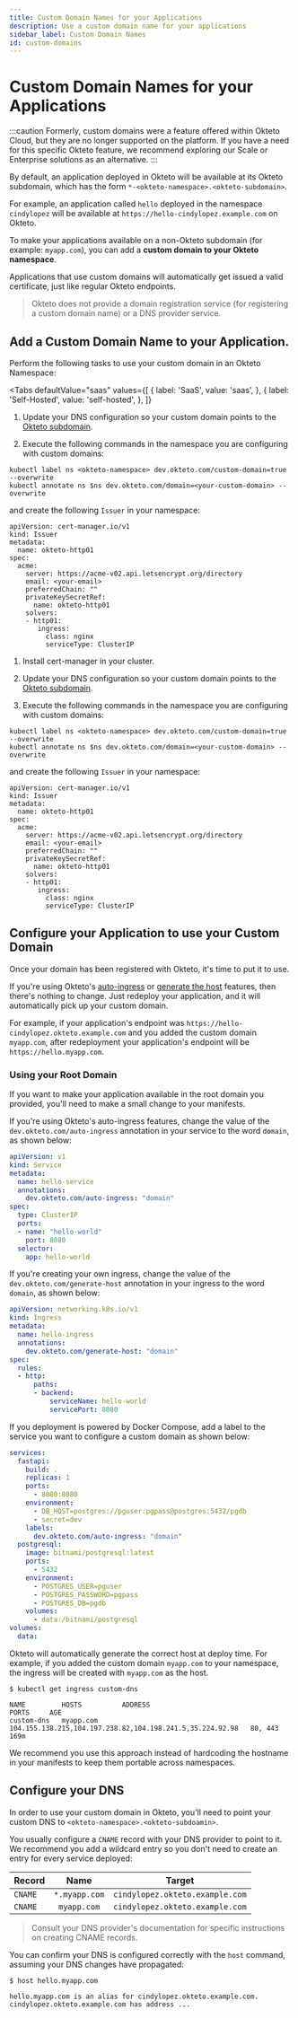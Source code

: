 ```yaml
---
title: Custom Domain Names for your Applications
description: Use a custom domain name for your applications
sidebar_label: Custom Domain Names
id: custom-domains
---
```



# Custom Domain Names for your Applications <TiersList tiers="Scale Enterprise Self-Hosted" />
:::caution
Formerly, custom domains were a feature offered within Okteto Cloud, but they are no longer supported on the platform. If you have a need for this specific Okteto feature, we recommend exploring our Scale or Enterprise solutions as an alternative.
:::

By default, an application deployed in Okteto will be available at its Okteto subdomain, which has the form `*-<okteto-namespace>.<okteto-subdomain>`.

For example, an application called `hello` deployed in the namespace `cindylopez` will be available at `https://hello-cindylopez.example.com` on Okteto.

To make your applications available on a non-Okteto subdomain (for example: `myapp.com`), you can add a **custom domain to your Okteto namespace**.

Applications that use custom domains will automatically get issued a valid certificate, just like regular Okteto endpoints.

> Okteto does not provide a domain registration service (for registering a custom domain name) or a DNS provider service.

## Add a Custom Domain Name to your Application.

Perform the following tasks to use your custom domain in an Okteto Namespace:

<Tabs
  defaultValue="saas"
  values={[
    { label: 'SaaS', value: 'saas', },
    { label: 'Self-Hosted', value: 'self-hosted', },
  ]}
>
<TabItem value="saas">

1. Update your DNS configuration so your custom domain points to the [Okteto subdomain](cloud/custom-domains.mdx#configure-your-dns).

2. Execute the following commands in the namespace you are configuring with custom domains:

```
kubectl label ns <okteto-namespace> dev.okteto.com/custom-domain=true --overwrite
kubectl annotate ns $ns dev.okteto.com/domain=<your-custom-domain> --overwrite
```

and create the following `Issuer` in your namespace:

```
apiVersion: cert-manager.io/v1
kind: Issuer
metadata:
  name: okteto-http01
spec:
  acme:
    server: https://acme-v02.api.letsencrypt.org/directory
    email: <your-email>
    preferredChain: ""
    privateKeySecretRef:
      name: okteto-http01
    solvers:
    - http01:
       ingress:
         class: nginx
         serviceType: ClusterIP
```

</TabItem>
<TabItem value="self-hosted">

1. Install cert-manager in your cluster.

2. Update your DNS configuration so your custom domain points to the [Okteto subdomain](cloud/custom-domains.mdx#configure-your-dns).

3. Execute the following commands in the namespace you are configuring with custom domains:

```
kubectl label ns <okteto-namespace> dev.okteto.com/custom-domain=true --overwrite
kubectl annotate ns $ns dev.okteto.com/domain=<your-custom-domain> --overwrite
```

and create the following `Issuer` in your namespace:

```
apiVersion: cert-manager.io/v1
kind: Issuer
metadata:
  name: okteto-http01
spec:
  acme:
    server: https://acme-v02.api.letsencrypt.org/directory
    email: <your-email>
    preferredChain: ""
    privateKeySecretRef:
      name: okteto-http01
    solvers:
    - http01:
       ingress:
         class: nginx
         serviceType: ClusterIP
```

</TabItem>
</Tabs>

## Configure your Application to use your Custom Domain

Once your domain has been registered with Okteto, it's time to put it to use.

If you're using Okteto's [auto-ingress](cloud/ssl.mdx) or [generate the host](cloud/ssl.mdx#let-okteto-generate-the-host) features, then there's nothing to change. Just redeploy your application, and it will automatically pick up your custom domain.

For example, if your application's endpoint was `https://hello-cindylopez.okteto.example.com` and you added the custom domain `myapp.com`, after redeployment your application's endpoint will be `https://hello.myapp.com`.

### Using your Root Domain

If you want to make your application available in the root domain you provided, you'll need to make a small change to your manifests.

If you're using Okteto's auto-ingress features, change the value of the `dev.okteto.com/auto-ingress` annotation in your service to the word `domain`, as shown below:

```yaml
apiVersion: v1
kind: Service
metadata:
  name: hello-service
  annotations:
    dev.okteto.com/auto-ingress: "domain"
spec:
  type: ClusterIP
  ports:
  - name: "hello-world"
    port: 8080
  selector:
    app: hello-world
```

If you're creating your own ingress, change the value of the `dev.okteto.com/generate-host` annotation in your ingress to the word `domain`, as shown below:

```yaml
apiVersion: networking.k8s.io/v1
kind: Ingress
metadata:
  name: hello-ingress
  annotations:
    dev.okteto.com/generate-host: "domain"
spec:
  rules:
  - http:
      paths:
      - backend:
          serviceName: hello-world
          servicePort: 8080
```

If you deployment is powered by Docker Compose, add a label to the service you want to configure a custom domain as shown below:

```yaml
services:
  fastapi:
    build: .
    replicas: 1
    ports:
      - 8080:8080
    environment:
      - DB_HOST=postgres://pguser:pgpass@postgres:5432/pgdb
      - secret=dev
    labels:
      dev.okteto.com/auto-ingress: "domain"
  postgresql:
    image: bitnami/postgresql:latest
    ports:
      - 5432
    environment:
      - POSTGRES_USER=pguser
      - POSTGRES_PASSWORD=pgpass
      - POSTGRES_DB=pgdb
    volumes:
      - data:/bitnami/postgresql
volumes:
  data:

```

Okteto will automatically generate the correct host at deploy time. For example, if you added the custom domain `myapp.com` to your namespace, the ingress will be created with `myapp.com` as the host.

```console
$ kubectl get ingress custom-dns
```

```
NAME         HOSTS          ADDRESS                                                     PORTS     AGE
custom-dns   myapp.com      104.155.138.215,104.197.238.82,104.198.241.5,35.224.92.98   80, 443   169m
```

We recommend you use this approach instead of hardcoding the hostname in your manifests to keep them portable across namespaces.

## Configure your DNS

In order to use your custom domain in Okteto, you'll need to point your custom DNS to `<okteto-namespace>.<okteto-subdoamin>`.

You usually configure a `CNAME` record with your DNS provider to point to it. We recommend you add a wildcard entry so you don't need to create an entry for every service deployed:

| Record       | Name             | Target  |
| ------------- |:-------------:| :-----:|
| `CNAME`        | `*.myapp.com`  | `cindylopez.okteto.example.com`  |
| `CNAME`        | `myapp.com`    | `cindylopez.okteto.example.com`  |

> Consult your DNS provider's documentation for specific instructions on creating CNAME records.

You can confirm your DNS is configured correctly with the `host` command, assuming your DNS changes have propagated:

```
$ host hello.myapp.com
```

```
hello.myapp.com is an alias for cindylopez.okteto.example.com.
cindylopez.okteto.example.com has address ...
```
